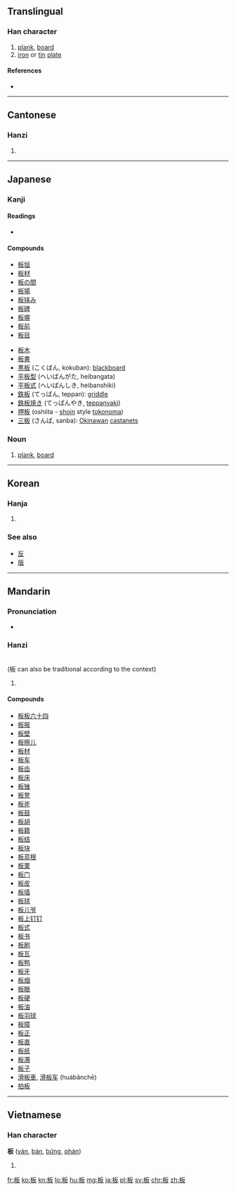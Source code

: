 {{also|闆|反}}
==Translingual==

===Han character===
{{Han char|rn=75|rad=木|as=04|sn=8|four=4194<sub>7</sub>|canj=木竹水 (DHE), X木竹水 (XDHE)|ids=⿰[[木]][[反]]}}

# [[plank]], [[board]]
# [[iron]] or [[tin]] [[plate]]

====References====
* {{Han ref|kx=0514.150|dkj=14518|dj=0902.020|hdz=21172.030|uh=677F|ud=26495|bh=AA4F|bd=43599}}

----

==Cantonese==

===Hanzi===
{{yue-hanzi|jyut=[[baan2]]|y=baan2|tra=闆}}

# {{defn|lang=yue|sort=木04}}

----

==Japanese==

===Kanji===
{{ja-kanji|grade=3|rs=木04}}

====Readings====
* {{ja-readings|on=[[はん]] (han), [[ばん]] (ban)|kun=[[いた]] (ita)}}

====Compounds====
{{top2}}
* [[板垣]]
* [[板材]]
* [[板の間]]
* [[板場]]
* [[板挟み]]
* [[板碑]]
* [[板塀]]
* [[板前]]
* [[板目]]
{{mid2}}
* [[板木]]
* [[板書]]
* [[黒板]] (こくばん, kokuban): [[blackboard]]
* [[平板型]] (へいばんがた, heibangata)
* [[平板式]] (へいばんしき, heibanshiki)
* [[鉄板]] (てっぱん, teppan): [[griddle]]
* [[鉄板焼き]] (てっぱんやき, [[teppanyaki]])
* [[押板]] (oshiita - [[shoin]] style [[tokonoma]])
* [[三板]] (さんば, sanba): [[Okinawa]]n [[castanet]]s
{{bottom}}

===Noun===
{{ja-noun|いた}}

# [[plank]], [[board]]
----

==Korean==

===Hanja===
{{ko-hanja|hangeul=[[판]]|eumhun=|rv=pan|mr=p'an|y=phan}}

# {{defn|lang=ko|sort=木04}}

===See also===
* [[反]]
* [[版]]

----

==Mandarin==

===Pronunciation===
* {{audio|Zh-ban.ogg|Audio|lang=cmn}}

===Hanzi===
{{cmn-hanzi|tra=闆|pin=[[bǎn]] ([[ban3]])|wg=pan<sup>3</sup>}}<br>
(板 can also be traditional according to the context)
# {{defn|lang=cmn|sort=木04}}

====Compounds====
* [[板板六十四]]
* [[板报]]
* [[板壁]]
* [[板擦儿]]
* [[板材]]
* [[板车]]
* [[板齿]]
* [[板床]]
* [[板锉]]
* [[板凳]]
* [[板斧]]
* [[板鼓]]
* [[板胡]]
* [[板籍]]
* [[板结]]
* [[板块]]
* [[板蓝根]]
* [[板栗]]
* [[板门]]
* [[板皮]]
* [[板墙]]
* [[板球]]
* [[板儿爷]]
* [[板上钉钉]]
* [[板式]]
* [[板书]]
* [[板刷]]
* [[板瓦]]
* [[板鸭]]
* [[板牙]]
* [[板烟]]
* [[板眼]]
* [[板硬]]
* [[板油]]
* [[板羽球]]
* [[板障]]
* [[板正]]
* [[板直]]
* [[板纸]]
* [[板滞]]
* [[板子]]
* [[滑板車]], [[滑板车]] (huábǎnchē)
* [[拍板]]

----

==Vietnamese==

===Han character===
'''板''' ([[ván]], [[bản]], [[bửng]], [[phản]])

# {{defn|lang=vi}}

[[fr:板]]
[[ko:板]]
[[kn:板]]
[[lo:板]]
[[hu:板]]
[[mg:板]]
[[ja:板]]
[[pl:板]]
[[sv:板]]
[[chr:板]]
[[zh:板]]